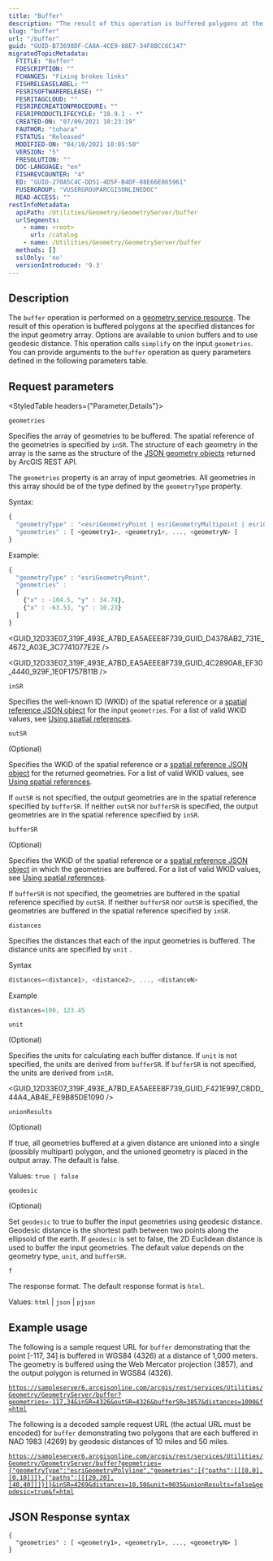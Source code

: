 ```yaml
---
title: "Buffer"
description: "The result of this operation is buffered polygons at the specified distances for the input geometry array."
slug: "buffer"
url: "/buffer"
guid: "GUID-B73698DF-CA8A-4CE9-88E7-34F8BCC6C147"
migratedTopicMetadata:
  FTITLE: "Buffer"
  FDESCRIPTION: ""
  FCHANGES: "Fixing broken links"
  FISHRELEASELABEL: ""
  FESRISOFTWARERELEASE: ""
  FESRITAGCLOUD: ""
  FESRIRECREATIONPROCEDURE: ""
  FESRIPRODUCTLIFECYCLE: "10.9.1 - *"
  CREATED-ON: "07/09/2021 10:23:19"
  FAUTHOR: "tohara"
  FSTATUS: "Released"
  MODIFIED-ON: "04/10/2021 10:05:50"
  VERSION: "5"
  FRESOLUTION: ""
  DOC-LANGUAGE: "en"
  FISHREVCOUNTER: "4"
  ED: "GUID-270A5C4C-DD51-4D5F-B4DF-08E66E865961"
  FUSERGROUP: "VUSERGROUPARCGISONLINEDOC"
  READ-ACCESS: ""
restInfoMetadata:
  apiPath: /Utilities/Geometry/GeometryServer/buffer
  urlSegments:
    - name: <root>
      url: /catalog
    - name: /Utilities/Geometry/GeometryServer/buffer
  methods: []
  sslOnly: 'no'
  versionIntroduced: '9.3'
---
```



## Description

The `buffer` operation is performed on a [geometry service resource](/geometry-service). The result of this operation is buffered polygons at the specified distances for the input geometry array. Options are available to union buffers and to use geodesic distance. This operation calls `simplify` on the input `geometries`. You can provide arguments to the `buffer` operation as query parameters defined in the following parameters table.

## Request parameters

<StyledTable headers={"Parameter,Details"}>

<StyledTableRow>

<StyledTableCell cellStyle="markdown">

`geometries` 

</StyledTableCell>

<StyledTableCell cellStyle="markdown">

Specifies the array of geometries to be buffered. The spatial reference of the geometries is specified by `inSR`. The structure of each geometry in the array is the same as the structure of the [JSON geometry objects](/geometry-objects) returned by ArcGIS REST API.

The `geometries` property is an array of input geometries. All geometries in this array should be of the type defined by the `geometryType` property.

Syntax: 

```javascript
{
  "geometryType" : "<esriGeometryPoint | esriGeometryMultipoint | esriGeometryPolyline | esriGeometryPolygon>"
  "geometries" : [ <geometry1>, <geometry1>, ..., <geometryN> ]
}

```

Example: 

```javascript
{
  "geometryType" : "esriGeometryPoint",
  "geometries" :
  [
    {"x" : -104.5, "y" : 34.74},
    {"x" : -63.53, "y" : 10.23}
  ]
}

```

<GUID_12D33E07_319F_493E_A7BD_EA5AEEE8F739_GUID_D4378AB2_731E_4672_A03E_3C7741077E2E />

<GUID_12D33E07_319F_493E_A7BD_EA5AEEE8F739_GUID_4C2890A8_EF30_4440_929F_1E0F1757B11B />

</StyledTableCell>

</StyledTableRow>

<StyledTableRow>

<StyledTableCell cellStyle="markdown">

`inSR` 

</StyledTableCell>

<StyledTableCell cellStyle="markdown">

Specifies the well-known ID (WKID) of the spatial reference or a [spatial reference JSON object](/geometry-objects#spatial-reference) for the input `geometries`. For a list of valid WKID values, see [Using spatial references](/using-spatial-references).

</StyledTableCell>

</StyledTableRow>

<StyledTableRow>

<StyledTableCell cellStyle="markdown">

`outSR` 

(Optional)

</StyledTableCell>

<StyledTableCell cellStyle="markdown">

Specifies the WKID of the spatial reference or a [spatial reference JSON object](/geometry-objects#spatial-reference) for the returned geometries. For a list of valid WKID values, see [Using spatial references](/using-spatial-references).

If `outSR` is not specified, the output geometries are in the spatial reference specified by `bufferSR`. If neither `outSR` nor `bufferSR` is specified, the output geometries are in the spatial reference specified by `inSR`.

</StyledTableCell>

</StyledTableRow>

<StyledTableRow>

<StyledTableCell cellStyle="markdown">

`bufferSR` 

(Optional)

</StyledTableCell>

<StyledTableCell cellStyle="markdown">

Specifies the WKID of the spatial reference or a [spatial reference JSON object](/geometry-objects#spatial-reference) in which the geometries are buffered. For a list of valid WKID values, see [Using spatial references](/using-spatial-references).

If `bufferSR` is not specified, the geometries are buffered in the spatial reference specified by `outSR`. If neither `bufferSR` nor `outSR` is specified, the geometries are buffered in the spatial reference specified by `inSR`.

</StyledTableCell>

</StyledTableRow>

<StyledTableRow>

<StyledTableCell cellStyle="markdown">

`distances` 

</StyledTableCell>

<StyledTableCell cellStyle="markdown">

Specifies the distances that each of the input geometries is buffered. The distance units are specified by `unit` .

Syntax

```javascript
distances=<distance1>, <distance2>, ..., <distanceN>
```

Example

```javascript
distances=100, 123.45
```

</StyledTableCell>
</StyledTableRow>

<StyledTableRow>
<StyledTableCell cellStyle="markdown">

`unit` 

(Optional)

</StyledTableCell>

<StyledTableCell cellStyle="markdown">

Specifies the units for calculating each buffer distance. If `unit` is not specified, the units are derived from `bufferSR`. If `bufferSR` is not specified, the units are derived from `inSR`. 

<GUID_12D33E07_319F_493E_A7BD_EA5AEEE8F739_GUID_F421E997_C8DD_44A4_AB4E_FE9B85DE1090 />

</StyledTableCell>
</StyledTableRow>

<StyledTableRow>
<StyledTableCell cellStyle="markdown">

`unionResults` 

(Optional)

</StyledTableCell>

<StyledTableCell cellStyle="markdown">

If true, all geometries buffered at a given distance are unioned into a single (possibly multipart) polygon, and the unioned geometry is placed in the output array. The default is false. 

Values: `true | false` 

</StyledTableCell>
</StyledTableRow>

<StyledTableRow>
<StyledTableCell cellStyle="markdown">

`geodesic` 

(Optional)

</StyledTableCell>

<StyledTableCell cellStyle="markdown">

Set `geodesic` to true to buffer the input geometries using geodesic distance. Geodesic distance is the shortest path between two points along the ellipsoid of the earth. If `geodesic` is set to false, the 2D Euclidean distance is used to buffer the input geometries. The default value depends on the geometry type, `unit`, and `bufferSR`.

</StyledTableCell>
</StyledTableRow>

<StyledTableRow>
<StyledTableCell cellStyle="markdown">

`f` 

</StyledTableCell>
<StyledTableCell cellStyle="markdown">

The response format. The default response format is `html`.

Values: `html`  \| `json`  \| `pjson` 

</StyledTableCell>
</StyledTableRow>

</StyledTable>

## Example usage

The following is a sample request URL for `buffer` demonstrating that the point [-117, 34] is buffered in WGS84 (4326) at a distance of 1,000 meters. The geometry is buffered using the Web Mercator projection (3857), and the output polygon is returned in WGS84 (4326).

[`https://sampleserver6.arcgisonline.com/arcgis/rest/services/Utilities/Geometry/GeometryServer/buffer?geometries=-117,34&inSR=4326&outSR=4326&bufferSR=3857&distances=1000&f=html`](https://sampleserver6.arcgisonline.com/arcgis/rest/services/Utilities/Geometry/GeometryServer/buffer?geometries=117%2C34&inSR=4326&outSR=4326&bufferSR=3857&distances=1000&unit=&unionResults=false&geodesic=false&f=html)

The following is a decoded sample request URL (the actual URL must be encoded) for `buffer` demonstrating two polygons that are each buffered in NAD 1983 (4269) by geodesic distances of 10 miles and 50 miles.

[`https://sampleserver6.arcgisonline.com/arcgis/rest/services/Utilities/Geometry/GeometryServer/buffer?geometries={"geometryType":"esriGeometryPolyline","geometries":[{"paths":[[[0,0],[0,10]]]},{"paths":[[[20,20],[40,40]]]}]}&inSR=4269&distances=10,50&unit=9035&unionResults=false&geodesic=true&f=html`](https://sampleserver6.arcgisonline.com/arcgis/rest/services/Utilities/Geometry/GeometryServer/buffer?geometries=%7B%22geometryType%22%3A%22esriGeometryPolyline%22%2C%22geometries%22%3A%5B%7B%22paths%22%3A%5B%5B%5B0%2C0%5D%2C%5B0%2C10%5D%5D%5D%7D%2C%7B%22paths%22%3A%5B%5B%5B20%2C20%5D%2C%5B40%2C40%5D%5D%5D%7D%5D%7D&inSR=4269&outSR=&bufferSR=&distances=10%2C50&unit=9035&unionResults=false&geodesic=true&f=html)

## JSON Response syntax

```other
{
  "geometries" : [ <geometry1>, <geometry1>, ..., <geometryN> ]
}
```
